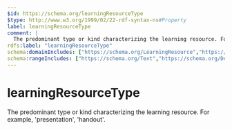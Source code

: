 ```yaml
---
$id: https://schema.org/learningResourceType
$type: http://www.w3.org/1999/02/22-rdf-syntax-ns#Property
label: learningResourceType
comment: |
  The predominant type or kind characterizing the learning resource. For example, 'presentation', 'handout'.
rdfs:label: "learningResourceType"
schema:domainIncludes: ["https://schema.org/LearningResource","https://schema.org/CreativeWork"]
schema:rangeIncludes: ["https://schema.org/Text","https://schema.org/DefinedTerm"]
---
```


# learningResourceType

The predominant type or kind characterizing the learning resource. For example, 'presentation', 'handout'.

